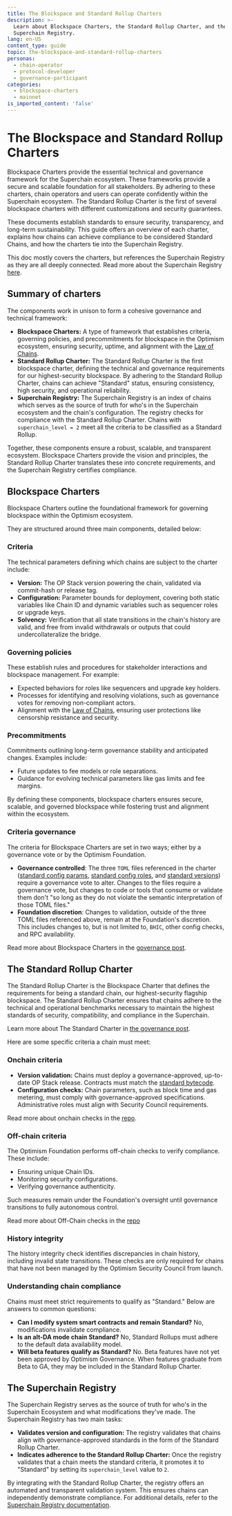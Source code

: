 ```yaml
---
title: The Blockspace and Standard Rollup Charters
description: >-
  Learn about Blockspace Charters, the Standard Rollup Charter, and the
  Superchain Registry.
lang: en-US
content_type: guide
topic: the-blockspace-and-standard-rollup-charters
personas:
  - chain-operator
  - protocol-developer
  - governance-participant
categories:
  - blockspace-charters
  - mainnet
is_imported_content: 'false'
---
```


# The Blockspace and Standard Rollup Charters

Blockspace Charters provide the essential technical and governance framework for the Superchain ecosystem. These frameworks provide a secure and scalable foundation for all stakeholders. By adhering to these charters, chain operators and users can operate confidently within the Superchain ecosystem. The Standard Rollup Charter is the first of several blockspace charters with different customizations and security guarantees.

These documents establish standards to ensure security, transparency, and long-term sustainability. This guide offers an overview of each charter, explains how chains can achieve compliance to be considered Standard Chains, and how the charters tie into the Superchain Registry.

This doc mostly covers the charters, but references the Superchain Registry as they are all deeply connected. Read more about the Superchain Registry [here](/chain-operators/reference/superchain-registry).

## Summary of charters

The components work in unison to form a cohesive governance and technical framework:

*   **Blockspace Charters:** A type of framework that establishes criteria, governing policies, and precommitments for blockspace in the Optimism ecosystem, ensuring security, uptime, and alignment with the [Law of Chains](https://github.com/ethereum-optimism/OPerating-manual/blob/main/Law%20of%20Chains.md).
*   **Standard Rollup Charter:** The Standard Rollup Charter is the first blockspace charter, defining the technical and governance requirements for our highest-security blockspace. By adhering to the Standard Rollup Charter, chains can achieve "Standard" status, ensuring consistency, high security, and operational reliability.
*   **Superchain Registry:** The Superchain Registry is an index of chains which serves as the source of truth for who's in the Superchain ecosystem and the chain's configuration. The registry checks for compliance with the Standard Rollup Charter. Chains with `superchain_level = 2` meet all the criteria to be classified as a Standard Rollup.

Together, these components ensure a robust, scalable, and transparent ecosystem. Blockspace Charters provide the vision and principles, the Standard Rollup Charter translates these into concrete requirements, and the Superchain Registry certifies compliance.

## Blockspace Charters

Blockspace Charters outline the foundational framework for governing blockspace within the Optimism ecosystem.

They are structured around three main components, detailed below:

### Criteria

The technical parameters defining which chains are subject to the charter include:

*   **Version:** The OP Stack version powering the chain, validated via commit-hash or release tag.
*   **Configuration:** Parameter bounds for deployment, covering both static variables like Chain ID and dynamic variables such as sequencer roles or upgrade keys.
*   **Solvency:** Verification that all state transitions in the chain's history are valid, and free from invalid withdrawals or outputs that could undercollateralize the bridge.

### Governing policies

These establish rules and procedures for stakeholder interactions and blockspace management. For example:

*   Expected behaviors for roles like sequencers and upgrade key holders.
*   Processes for identifying and resolving violations, such as governance votes for removing non-compliant actors.
*   Alignment with the [Law of Chains](https://github.com/ethereum-optimism/OPerating-manual/blob/main/Law%20of%20Chains.md), ensuring user protections like censorship resistance and security.

### Precommitments

Commitments outlining long-term governance stability and anticipated changes. Examples include:

*   Future updates to fee models or role separations.
*   Guidance for evolving technical parameters like gas limits and fee margins.

By defining these components, blockspace charters ensures secure, scalable, and governed blockspace while fostering trust and alignment within the ecosystem.

### Criteria governance

The criteria for Blockspace Charters are set in two ways; either by a governance vote or by the Optimism Foundation.

*   **Governance controlled**: The three `TOML` files referenced in the charter ([standard config params](https://github.com/ethereum-optimism/superchain-registry/blob/main/validation/standard/standard-config-params-mainnet.toml), [standard config roles](https://github.com/ethereum-optimism/superchain-registry/blob/main/validation/standard/standard-config-roles-mainnet.toml), and [standard versions](https://github.com/ethereum-optimism/superchain-registry/blob/main/validation/standard/standard-versions-mainnet.toml)) require a governance vote to alter. Changes to the files require a governance vote, but changes to code or tools that consume or validate them don't "so long as they do not violate the semantic interpretation of those TOML files."
*   **Foundation discretion**: Changes to validation, outside of the three TOML files referenced above, remain at the Foundation's discretion. This includes changes to, but is not limited to, `BHIC`, other config checks, and RPC availability.

Read more about Blockspace Charters in the [governance post](https://gov.optimism.io/t/season-6-introducing-blockspace-charters-superchain-first-governance/8133).

## The Standard Rollup Charter

The Standard Rollup Charter is the Blockspace Charter that defines the requirements for being a standard chain, our highest-security flagship blockspace. The Standard Rollup Charter ensures that chains adhere to the technical and operational benchmarks necessary to maintain the highest standards of security, compatibility, and compliance in the Superchain.

Learn more about The Standard Charter in [the governance post](https://github.com/ethereum-optimism/OPerating-manual/blob/feat/standard-rollup-charter/Standard%20Rollup%20Charter.md#standard-rollup-charter).

Here are some specific criteria a chain must meet:

### Onchain criteria

*   **Version validation:** Chains must deploy a governance-approved, up-to-date OP Stack release. Contracts must match the [standard bytecode](https://github.com/ethereum-optimism/superchain-registry/blob/main/validation/standard/standard-versions-mainnet.toml).
*   **Configuration checks:** Chain parameters, such as block time and gas metering, must comply with governance-approved specifications. Administrative roles must align with Security Council requirements.

Read more about onchain checks in the [repo](https://github.com/ethereum-optimism/OPerating-manual/blob/feat/standard-rollup-charter/Standard%20Rollup%20Charter.md#onchain-criteria).

### Off-chain criteria

The Optimism Foundation performs off-chain checks to verify compliance. These include:

*   Ensuring unique Chain IDs.
*   Monitoring security configurations.
*   Verifying governance authenticity.

Such measures remain under the Foundation's oversight until governance transitions to fully autonomous control.

Read more about Off-Chain checks in the [repo](https://github.com/ethereum-optimism/OPerating-manual/blob/feat/standard-rollup-charter/Standard%20Rollup%20Charter.md#offchain-criteria)

### History integrity

The history integrity check identifies discrepancies in chain history, including invalid state transitions. These checks are only required for chains that have not been managed by the Optimism Security Council from launch.

### Understanding chain compliance

Chains must meet strict requirements to qualify as "Standard." Below are answers to common questions:

*   **Can I modify system smart contracts and remain Standard?** No, modifications invalidate compliance.
*   **Is an alt-DA mode chain Standard?** No, Standard Rollups must adhere to the default data availability model.
*   **Will beta features qualify as Standard?** No. Beta features have not yet been approved by Optimism Governance. When features graduate from Beta to GA, they may be included in the Standard Rollup Charter.

## The Superchain Registry

The Superchain Registry serves as the source of truth for who's in the Superchain Ecosystem and what modifications they've made. The Superchain Registry has two main tasks:

*   **Validates version and configuration:** The registry validates that chains align with governance-approved standards in the form of the Standard Rollup Charter.
*   **Indicates adherence to the Standard Rollup Charter:** Once the registry validates that a chain meets the standard criteria, it promotes it to "Standard" by setting its `superchain_level` value to `2`.

By integrating with the Standard Rollup Charter, the registry offers an automated and transparent validation system. This ensures chains can independently demonstrate compliance. For additional details, refer to the [Superchain Registry documentation](/chain-operators/reference/superchain-registry).
